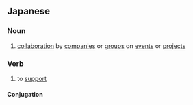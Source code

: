 ==Japanese==
{{ja-kanjitab|きょう|さん|yomi=o}}

===Noun===
{{ja-noun|きょうさん|kyu=協贊}}

# [[collaboration]] by [[companies]] or [[groups]] on [[events]] or [[projects]]

===Verb===
{{ja-verb-suru|きょうさん|kyu=協贊|tr=both}}

# to [[support]]

====Conjugation====
{{ja-suru|きょうさん}}